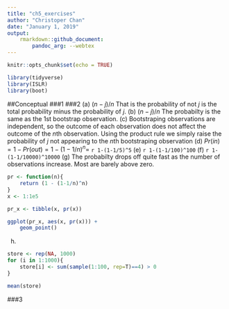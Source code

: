 ```yaml
---
title: "ch5_exercises"
author: "Christoper Chan"
date: "January 1, 2019"
output: 
    rmarkdown::github_document:
        pandoc_arg: --webtex
---
```


```r
knitr::opts_chunk$set(echo = TRUE)
```

```r
library(tidyverse)
library(ISLR)
library(boot)
```

##Conceptual
###1
###2
(a) $(n-j)/n$ That is the probability of not $j$ is the total probability minus the probability of $j$.
(b) $(n-j)/n$ The probabilty is the same as the 1st bootstrap observation. 
(c) Bootstraping observations are independent, so the outcome of each observation does not affect the outcome of the $n$th observation. Using the product rule we simply raise the probability of $j$ not appearing to the $n$th bootstraping observation
(d) $Pr(in) = 1 - Pr(out) = 1 - (1-1/n)^n =$ `r 1-(1-1/5)^5`
(e) `r 1-(1-1/100)^100`
(f) `r 1-(1-1/10000)^10000`
(g) The probabilty drops off quite fast as the number of observations increase. Most are barely above zero.
```r
pr <- function(n){
    return (1 - (1-1/n)^n)
}
x <- 1:1e5

pr_x <- tibble(x, pr(x))

ggplot(pr_x, aes(x, pr(x))) +
    geom_point()
```

(h)
```r
store <- rep(NA, 1000)
for (i in 1:1000){
    store[i] <- sum(sample(1:100, rep=T)==4) > 0
}

mean(store)
```

###3
